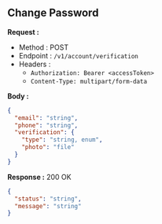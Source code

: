 
## Change Password

**Request :**

- Method : <Badge method="POST">POST</Badge>
- Endpoint : `/v1/account/verification`
- Headers :
  - `Authorization: Bearer <accessToken>`
  - `Content-Type: multipart/form-data`

**Body :**

```json
{
  "email": "string",
  "phone": "string",
  "verification": {
    "type": "string, enum",
    "photo": "file"
  }
}
```

**Response :** <Badge outline variant="success">200 OK</Badge>

```json
{
  "status": "string",
  "message": "string"
}
```
